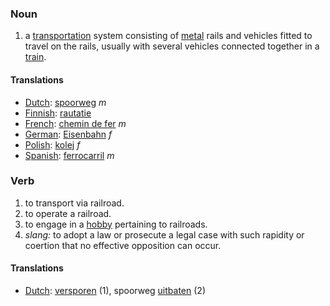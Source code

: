 ===Noun===
# a [[transportation]] system consisting of [[metal]] rails and vehicles fitted to travel on the rails, usually with several vehicles connected together in a [[train]].

====Translations====
*[[Dutch]]: [[spoorweg]] ''m''
*[[Finnish]]: [[rautatie]]
*[[French]]: [[chemin de fer]] ''m''
*[[German]]: [[Eisenbahn]] ''f''
*[[Polish]]: [[kolej]] ''f''
*[[Spanish]]: [[ferrocarril]] ''m''

===Verb===
# to transport via railroad.
# to operate a railroad.
# to engage in a [[hobby]] pertaining to railroads.
# ''slang:'' to adopt a law or prosecute a legal case with such rapidity or coertion that no effective opposition can occur.

====Translations====
*[[Dutch]]: [[versporen]] (1), spoorweg [[uitbaten]] (2)
